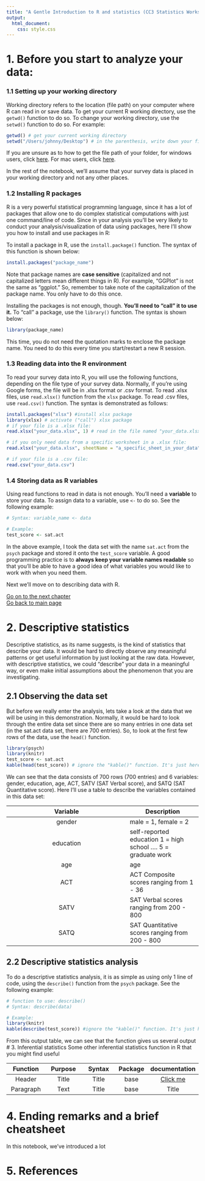 ```yaml
---
title: "A Gentle Introduction to R and statistics (CC3 Statistics Workshop)"
output:
  html_document:
    css: style.css
---
```


# 1. Before you start to analyze your data: 
### 1.1 Setting up your working directory
Working directory refers to the location (file path) on your computer where R can read in or save data. To get your current R working directory, use the `getwd()` function to do so. To change your working directory, use the `setwd()` function to do so. For example: 
```r
getwd() # get your current working directory
setwd("/Users/johnny/Desktop") # in the parenthesis, write down your file path, with double quotation marks surrounding it
```
If you are unsure as to how to get the file path of your folder, for windows users, click [here](https://www.laptopmag.com/articles/show-full-folder-path-file-explorer). For mac users, click [here](https://macpaw.com/how-to/get-file-path-mac). 

In the rest of the notebook, we'll assume that your survey data is placed in your working directory and not any other places. 

### 1.2 Installing R packages
R is a very powerful statistical programming language, since it has a lot of packages that allow one to do complex statistical computations with just one command/line of code. Since in your analysis you'll be very likely to conduct your analysis/visualization of data using packages, here I'll show you how to install and use packages in R: 

To install a package in R, use the `install.package()` function. The syntax of this function is shown below:
```r
install.packages("package_name")
```
Note that package names are <b>case sensitive</b> (capitalized and not capitalized letters mean different things in R). For example, "GGPlot" is not the same as "ggplot." So, remember to take note of the capitalization of the package name. You only have to do this once.

Installing the packages is not enough, though. <b>You'll need to "call" it to use it.</b> To "call" a package, use the `library()` function. The syntax is shown below: 
``` r
library(package_name)
```
This time, you do not need the quotation marks to enclose the package name. You need to do this every time you start/restart a new R session.


### 1.3 Reading data into the R environment
To read your survey data into R, you will use the following functions, depending on the file type of your survey data. Normally, if you're using Google forms, the file will be in .xlsx format or .csv format. To read .xlsx files, use `read.xlsx()` function from the `xlsx` package. To read .csv files, use `read.csv()` function. The syntax is demonstrated as follows:
```r
install.packages("xlsx") #install xlsx package
library(xlsx) # activate ("call") xlsx package 
# if your file is a .xlsx file: 
read.xlsx("your_data.xlsx", 1) # read in the file named "your_data.xlsx". The first row is your variable name

# if you only need data from a specific worksheet in a .xlsx file: 
read.xlsx("your_data.xlsx", sheetName = "a_specific_sheet_in_your_data") 

# if your file is a .csv file:
read.csv("your_data.csv")
```

### 1.4 Storing data as R variables 
Using read functions to read in data is not enough. You'll need a <strong>variable</strong> to store your data. To assign data to a variable, use `<-` to do so. See the following example: 
``` r
# Syntax: variable_name <- data

# Example: 
test_score <- sat.act
```
In the above example, I took the data set with the name `sat.act` from the `psych` package and stored it onto the `test_score` variable. A good programming practice is to <strong>always keep your variable names readable</strong> so that you'll be able to have a good idea of what variables you would like to work with when you need them. 

Next we'll move on to describing data with R. 

[Go on to the next chapter]() <br>
[Go back to main page]()

# 2. Descriptive statistics 
Descriptive statistics, as its name suggests, is the kind of statistics that describe your data. It would be hard to directly observe any meaningful patterns or get useful information by just looking at the raw data. However, with descriptive statistics, we could "describe" your data in a meaningful way, or even make initial assumptions about the phenomenon that you are investigating.
 
## 2.1 Observing the data set
But before we really enter the analysis, lets take a look at the data that we will be using in this demonstration. Normally, it would be hard to look through the entire data set since there are so many entries in one data set (in the sat.act data set, there are 700 entries). So, to look at the first few rows of the data, use the `head()` function. 
``` r
library(psych)
library(knitr)
test_score <- sat.act
kable(head(test_score)) # ignore the "kable()" function. It's just here to beautify the output in the website
```
We can see that the data consists of 700 rows (700 entries) and 6 variables: gender, education, age, ACT, SATV (SAT Verbal score), and SATQ (SAT Quantitative score). Here I'll use a table to describe the variables contained in this data set: 

|Variable|Description|
|:---:|---|
|gender| male = 1, female = 2|
|education| self-reported education 1 = high school .... 5 = graduate work|
|age| age|
|ACT| ACT Composite scores ranging from 1 - 36|
|SATV| SAT Verbal scores ranging from 200 - 800|
|SATQ| SAT Quantitative scores ranging from 200 - 800| 

## 2.2 Descriptive statistics analysis
To do a descriptive statistics analysis, it is as simple as using only 1 line of code, using the `describe()` function from the `psych` package. See the following example: 
``` r
# function to use: describe() 
# Syntax: describe(data)

# Example: 
library(knitr)
kable(describe(test_score)) #ignore the "kable()" function. It's just here to beautify the output in the website
```

From this output table, we can see that the function gives us several output
# 3. Inferential statistics
Some other inferential statistics function in R that you might find useful

| Function    | Purpose     |Syntax       |Package | documentation |
| :---------: | :---------: | :---------: |:----:  |:---------: |
| Header      | Title       | Title       |base    |[Click me](https://www.google.com)       |
| Paragraph   | Text        | Title       |base    |Title       |


# 4. Ending remarks and a brief cheatsheet
In this notebook, we've introduced a lot 

# 5. References

